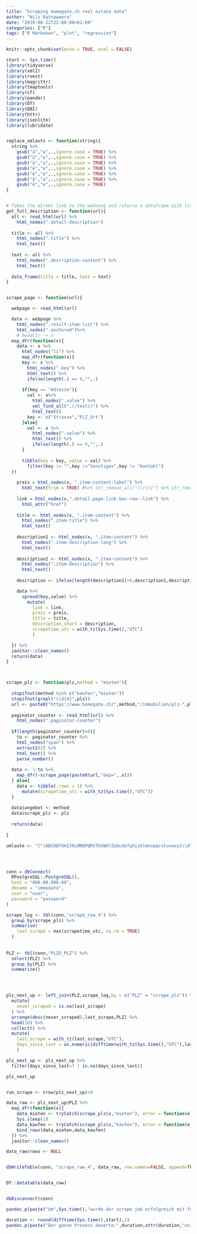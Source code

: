 ```yaml
---
title: "Scraping Homegate.ch real estate data"
author: "Nils Ratnaweera"
date: "2019-08-22T22:00:00+01:00"
categories: ["R"]
tags: ["R Markdown", "plot", "regression"]
---
```


```r
knitr::opts_chunk$set(echo = TRUE, eval = FALSE)
```


```r

start <- Sys.time()
library(tidyverse)
library(xml2)
library(rvest)
library(magrittr)
library(tmaptools)
library(sf)
library(pander)
library(DT)
library(DBI)
library(httr)
library(jsonlite)
library(lubridate)


replace_umlauts <- function(string){
  string %>%
    gsub("ä","a",.,ignore.case = TRUE) %>%
    gsub("ö","o",.,ignore.case = TRUE) %>%
    gsub("ü","u",.,ignore.case = TRUE) %>%
    gsub("è","e",.,ignore.case = TRUE) %>%
    gsub("é","e",.,ignore.case = TRUE) %>%
    gsub("à","a",.,ignore.case = TRUE) %>%
    gsub("ë","e",.,ignore.case = TRUE)
}


# Takes the direkt link to the wohnung and returns a dataframe with title and description of the wohnung
get_full_description <- function(url){
  all <- read_html(url) %>%
    html_nodes(".detail-description")
  
  title <- all %>%
    html_nodes(".title") %>%
    html_text()
  
  text <- all %>%
    html_nodes(".description-content") %>%
    html_text()
  
  data_frame(title = title, text = text)
}


scrape_page <- function(url){

  webpage <- read_html(url)

  data <- webpage %>%
    html_nodes(".result-item-list") %>%
    html_nodes(".anchored")%>%
    # head(1) -> x
  map_dfr(function(x){
    data <- x %>% 
      html_nodes("li") %>%
      map_dfr(function(x){
      key <- x %>%
        html_nodes(".key") %>%
        html_text() %>%
        ifelse(length(.) == 0,"",.)
      
      if(key == "Adresse"){
        val <- x%>%
          html_nodes(".value") %>%
          xml_find_all(".//text()") %>%
          html_text()
        key <- c("Strasse","PLZ_Ort")
      }else{
        val <- x %>%
          html_nodes(".value") %>%
          html_text() %>%
          ifelse(length(.) == 0,"",.)
      }
      
      tibble(key = key, value = val) %>%
        filter(key != "",key !="Sonstiges",key != "Kontakt")
  })
    
    preis = html_nodes(x, ".item-content-label") %>%
      html_text(trim = TRUE) #%>% str_remove_all("[\r\n]") %>% str_remove_all("-|'|–|\\.")
    
    link = html_nodes(x,".detail-page-link.box-row--link") %>%
      html_attr("href")
    
    title <- html_nodes(x, ".item-content") %>%
      html_nodes(".item-title") %>%
      html_text()
  
    description1 <- html_nodes(x, ".item-content") %>%
      html_nodes(".item-description-long") %>%
      html_text() 
    
    description2 <- html_nodes(x, ".item-content") %>%
      html_nodes(".item-description") %>%
      html_text() 
    
    description <- ifelse(length(description1)>0,description1,description2)

    data %>%
      spread(key,value) %>%
        mutate(
          link = link,
          preis = preis,
          title = title,
          description_short = description,
          scrapetime_utc = with_tz(Sys.time(),"UTC")
          ) 

  }) %>%
  janitor::clean_names()
  return(data)
}



scrape_plz <- function(plz,method = "mieten"){
  
  stopifnot(method %in% c("kaufen","mieten"))
  stopifnot(grepl("\\d{4}",plz))
  url <- paste0("https://www.homegate.ch/",method,"/immobilien/plz-",plz,"/trefferliste?tab=list&o=sortToplisting-desc")
  
  paginator_counter <- read_html(url) %>%
    html_nodes(".paginator-counter") 
  
  if(length(paginator_counter)>0){
    to <- paginator_counter %>%
    html_nodes("span") %>%
    extract2(2) %>%
    html_text() %>%
    parse_number()
  
  data <- 1:to %>%
    map_dfr(~scrape_page(paste0(url,"&ep=",.x)))
  } else{
    data <- tibble(.rows = 1) %>%
      mutate(scrapetime_utc = with_tz(Sys.time(),"UTC"))
  }
  
  data$angebot <- method
  data$scrape_plz <- plz
  
  return(data)
  
}

umlaute <- "[^(ABCDEFGHIJKLMNOPQRSTUVWXYZabcdefghijklmnopqrstuvwxyz\\d\\s\\.\\-\\/\\+)]"




conn = dbConnect(
  RPostgreSQL::PostgreSQL(),
  host = "000.00.000.00", 
  dbname = "immodata",
  user = "user",
  password = "password"
)

```



```r
scrape_log <- tbl(conn,"scrape_raw_4") %>%
  group_by(scrape_plz) %>%
  summarise(
    last_scrape = max(scrapetime_utc, na.rm = TRUE)
  )
  
  
PLZ <- tbl(conn,"PLZO_PLZ") %>%
  select(PLZ) %>%
  group_by(PLZ) %>%
  summarise()




plz_next_up <- left_join(PLZ,scrape_log,by = c("PLZ" = "scrape_plz")) %>%
  mutate(
    never_scraped = is.na(last_scrape)
  ) %>%
  arrange(desc(never_scraped),last_scrape,PLZ) %>%
  head(10) %>%
  collect() %>%
  mutate(
    last_scrape = with_tz(last_scrape,"UTC"),
    days_since_last = as.numeric(difftime(with_tz(Sys.time(),"UTC"),last_scrape, units = "days"))
    )

```

```r
plz_next_up <- plz_next_up %>%
  filter(days_since_last>7 | is.na(days_since_last))

plz_next_up


run_scrape <- nrow(plz_next_up)>0

```


```r




data_raw <- plz_next_up$PLZ %>%
  map_dfr(function(x){
    data_mieten <- tryCatch(scrape_plz(x,"mieten"), error = function(e) tibble(.rows = 1))
    Sys.sleep(1)
    data_kaufen <- tryCatch(scrape_plz(x,"kaufen"), error = function(e) tibble(.rows = 1))
    bind_rows(data_mieten,data_kaufen)
  }) %>%
  janitor::clean_names()

data_raw$rows <- NULL


dbWriteTable(conn, "scrape_raw_4", data_raw, row.names=FALSE, append=TRUE)


DT::datatable(data_raw)


dbDisconnect(conn)


```

```r
pandoc.p(paste("Um",Sys.time(),"wurde der scrape job erfolgreich mit folgenden Postleitzahlen durchgeführt: ",paste(plz_next_up$PLZ,collapse = ", "),". Anzahl Zeilen: ",nrow(data_raw)))

duration <- round(difftime(Sys.time(),start),2)
pandoc.p(paste("Der ganze Prozess dauerte:",duration,attr(duration,"units")))
```






